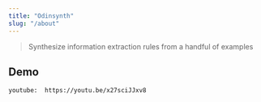 ```yaml
---
title: "Odinsynth"
slug: "/about"
---
```


>Synthesize information extraction rules from a handful of examples


## Demo

`youtube:  https://youtu.be/x27sciJJxv8`
